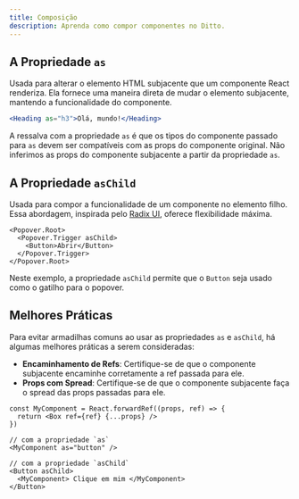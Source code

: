 ```yaml
---
title: Composição
description: Aprenda como compor componentes no Ditto.
---
```


## A Propriedade `as`

Usada para alterar o elemento HTML subjacente que um componente React renderiza.
Ela fornece uma maneira direta de mudar o elemento subjacente, mantendo a
funcionalidade do componente.

```jsx
<Heading as="h3">Olá, mundo!</Heading>
```

A ressalva com a propriedade `as` é que os tipos do componente passado para `as` devem ser compatíveis com as props do componente original. Não inferimos as props do componente subjacente a partir da propriedade `as`.

## A Propriedade `asChild`

Usada para compor a funcionalidade de um componente no elemento filho. Essa abordagem, inspirada pelo [Radix UI](https://www.radix-ui.com/primitives/docs/utilities/slot), oferece flexibilidade máxima.

```tsx
<Popover.Root>
  <Popover.Trigger asChild>
    <Button>Abrir</Button>
  </Popover.Trigger>
</Popover.Root>
```

Neste exemplo, a propriedade `asChild` permite que o `Button` seja usado como o gatilho para o popover.

## Melhores Práticas

Para evitar armadilhas comuns ao usar as propriedades `as` e `asChild`, há algumas melhores práticas a serem consideradas:

- **Encaminhamento de Refs**: Certifique-se de que o componente subjacente encaminhe corretamente a ref passada para ele.
- **Props com Spread**: Certifique-se de que o componente subjacente faça o spread das props passadas para ele.

```tsx
const MyComponent = React.forwardRef((props, ref) => {
  return <Box ref={ref} {...props} />
})

// com a propriedade `as`
<MyComponent as="button" />

// com a propriedade `asChild`
<Button asChild>
  <MyComponent> Clique em mim </MyComponent>
</Button>
```
